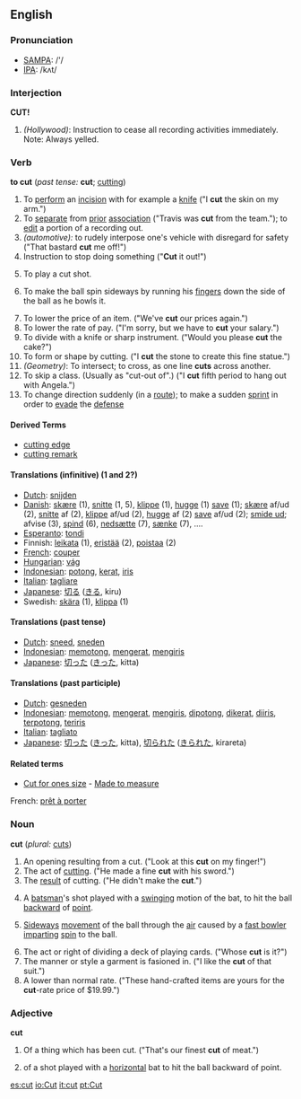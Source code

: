 ==English==
===Pronunciation===
*[[w:SAMPA|SAMPA]]: /'/
*[[w:IPA|IPA]]: /kʌt/

===Interjection===
'''CUT!'''
#''(Hollywood)'': Instruction to cease all recording activities immediately.  Note: Always yelled.

===Verb===
'''to cut''' (''past tense:'' '''cut'''; [[cutting]])

# To [[perform]] an [[incision]] with for example a [[knife]] ("I '''cut''' the skin on my arm.")
# To [[separate]] from [[prior]] [[association]] ("Travis was '''cut''' from the team."); to [[edit]] a portion of a recording out.
#''(automotive):'' to rudely interpose one's vehicle with disregard for safety ("That bastard '''cut''' me off!")
# Instruction to stop doing something ("'''Cut''' it out!")
# {{Cricket}} To play a cut shot.
# {{cricket}} To make the ball spin sideways by running his [[finger]]s down the side of the ball as he bowls it.
# To lower the price of an item.  ("We've '''cut''' our prices again.")
# To lower the rate of pay.  ("I'm sorry, but we have to '''cut''' your salary.")
# To divide with a knife or sharp instrument.  ("Would you please '''cut''' the cake?")
# To form or shape by cutting.  ("I '''cut''' the stone to create this fine statue.")
#''(Geometry)'': To intersect; to cross, as one line '''cuts''' across another.
# To skip a class. (Usually as "cut-out of".)  ("I '''cut''' fifth period to hang out with Angela.")
# To change direction suddenly (in a [[route]]); to make a sudden [[sprint]] in order to [[evade]] the [[defense]]

====Derived Terms====
*[[cutting edge]]
*[[cutting remark]]

====Translations (infinitive) (1 and 2?)====
*[[Dutch]]: [[snijden]]
*[[Danish]]: [[skære]] (1), [[snitte]] (1, 5), [[klippe]] (1), [[hugge]] (1) [[save]] (1); [[skære]] af/ud (2), [[snitte]] af (2), [[klippe]] af/ud (2), [[hugge]] af (2) [[save]] af/ud (2); [[smide ud]]; afvise (3), [[spind]] (6), [[nedsætte]] (7), [[sænke]] (7), .... 
*[[Esperanto]]: [[tondi]]
*Finnish: [[leikata]] (1), [[eristää]] (2), [[poistaa]] (2)
*[[French]]: [[couper]]
*[[Hungarian]]: [[vág]]
*[[Indonesian]]: [[potong]], [[kerat]], [[iris]]
*[[Italian]]: [[tagliare]]
*[[Japanese]]: [[切る]] ([[きる]], kiru)
*Swedish: [[skära]] (1), [[klippa]] (1)

====Translations (past tense)====
*[[Dutch]]: [[sneed]], [[sneden]]
*[[Indonesian]]: [[potong|memotong]], [[kerat|mengerat]], [[iris|mengiris]]
*[[Japanese]]: [[切った]] ([[きった]], kitta)

====Translations (past participle)====
*[[Dutch]]: [[gesneden]]
*[[Indonesian]]: [[potong|memotong]], [[kerat|mengerat]], [[iris|mengiris]], [[potong|dipotong]], [[kerat|dikerat]], [[iris|diiris]], [[potong|terpotong]], [[iris|teriris]]
*[[Italian]]: [[tagliato]]
*[[Japanese]]: [[切った]] ([[きった]], kitta), [[切られた]] ([[きられた]], kirareta)

====Related terms====
*[[Cut for ones size]] - [[Made to measure]]

French: [[prêt à porter]]

===Noun===
'''cut''' (''plural:'' [[cuts]])
# An opening resulting from a cut.  ("Look at this '''cut''' on my finger!")
# The act of [[cutting]].  ("He made a fine '''cut''' with his sword.")
# The [[result]] of cutting.  ("He didn't make the '''cut'''.")
# {{Cricket}} A [[batsman]]'s shot played with a [[swing]]ing motion of the bat, to hit the ball [[backward]] of [[point]].
# {{Cricket}} [[Sideways]] [[movement]] of the ball through the [[air]] caused by a [[fast bowler]] [[impart]]ing [[spin]] to the ball.
# The act or right of dividing a deck of playing cards.  ("Whose '''cut''' is it?")
# The manner or style a garment is fasioned in.  ("I like the '''cut''' of that suit.")
# A lower than normal rate.  ("These hand-crafted items are yours for the '''cut'''-rate price of $19.99.")

===Adjective===
'''cut'''
# Of a thing which has been cut.  ("That's our finest '''cut''' of meat.")
# {{Cricket}} of a shot played with a [[horizontal]] bat to hit the ball backward of point.

[[es:cut]]
[[io:Cut]]
[[it:cut]]
[[pt:Cut]]
